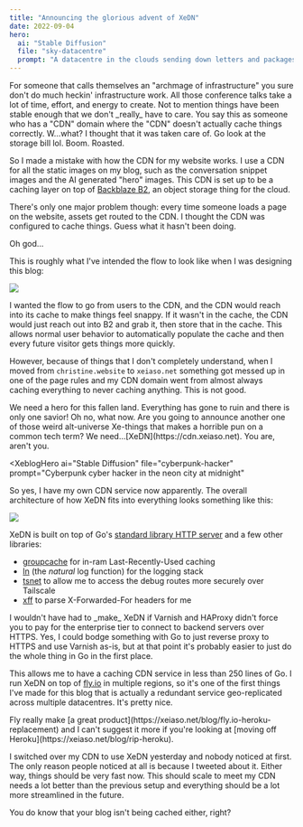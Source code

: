 ```yaml
---
title: "Announcing the glorious advent of XeDN"
date: 2022-09-04
hero:
  ai: "Stable Diffusion"
  file: "sky-datacentre"
  prompt: "A datacentre in the clouds sending down letters and packages, digital painting, matte painting, concept art, greg rutkowski, daytime"
---
```


<XeblogConv name="Numa" mood="delet">
  For someone that calls themselves an "archmage of infrastructure" you sure
  don't do much heckin' infrastructure work.
</XeblogConv>

<XeblogConv name="Mara" mood="hmm">
  All those conference talks take a lot of time, effort, and energy to create.
  Not to mention things have been stable enough that we don't _really_ have to
  care.
</XeblogConv>

<XeblogConv name="Numa" mood="delet">
  You say this as someone who has a "CDN" domain where the "CDN" doesn't
  actually cache things correctly.
</XeblogConv>

<XeblogConv name="Mara" mood="sh0rck">
  W...what? I thought that it was taken care of.
</XeblogConv>

<XeblogConv name="Numa" mood="delet">
  Go look at the storage bill lol. Boom. Roasted.
</XeblogConv>

So I made a mistake with how the CDN for my website works. I use a CDN for all
the static images on my blog, such as the conversation snippet images and the AI
generated "hero" images. This CDN is set up to be a caching layer on top of
[Backblaze B2](https://www.backblaze.com/b2/cloud-storage.html), an object
storage thing for the cloud.

There's only one major problem though: every time someone loads a page on the
website, assets get routed to the CDN. I thought the CDN was configured to cache
things. Guess what it hasn't been doing.

<XeblogConv name="Cadey" mood="facepalm">
  Oh god...
</XeblogConv>

This is roughly what I've intended the flow to look like when I was designing
this blog:

![](/static/blog/xedn-before.svg)

I wanted the flow to go from users to the CDN, and the CDN would reach into its
cache to make things feel snappy. If it wasn't in the cache, the CDN would just
reach out into B2 and grab it, then store that in the cache. This allows normal
user behavior to automatically populate the cache and then every future visitor
gets things more quickly.

However, because of things that I don't completely understand, when I moved from
`christine.website` to `xeiaso.net` something got messed up in one of the page
rules and my CDN domain went from almost always caching everything to never
caching anything. This is not good.

<XeblogConv name="Numa" mood="delet">
  We need a hero for this fallen land. Everything has gone to ruin and there is
  only one savior!
</XeblogConv>

<XeblogConv name="Cadey" mood="facepalm">
  Oh no, what now. Are you going to announce another one of those weird
  alt-universe Xe-things that makes a horrible pun on a common tech term?
</XeblogConv>

<XeblogConv name="Numa" mood="delet">
  We need...[XeDN](https://cdn.xeiaso.net).
</XeblogConv>

<XeblogConv name="Cadey" mood="facepalm">
  You are, aren't you.
</XeblogConv>

<XeblogHero
  ai="Stable Diffusion"
  file="cyberpunk-hacker"
  prompt="Cyberpunk cyber hacker in the neon city at midnight"
></XeblogHero>

So yes, I have my own CDN service now apparently. The overall architecture of
how XeDN fits into everything looks something like this:

![](/static/blog/xedn-after.svg)

XeDN is built on top of Go's [standard library HTTP
server](https://pkg.go.dev/net/http) and a few other libraries:

- [groupcache](https://pkg.go.dev/github.com/golang/groupcache) for in-ram
  Last-Recently-Used caching
- [ln](https://pkg.go.dev/within.website/ln) (the _natural_ log function) for
  the logging stack
- [tsnet](https://pkg.go.dev/tailscale.com/tsnet) to allow me to access the
  debug routes more securely over Tailscale
- [xff](https://pkg.go.dev/github.com/sebest/xff) to parse X-Forwarded-For
  headers for me

<XeblogConv name="Cadey" mood="angy">
  I wouldn't have had to _make_ XeDN if Varnish and HAProxy didn't force you to
  pay for the enterprise tier to connect to backend servers over HTTPS. Yes, I
  could bodge something with Go to just reverse proxy to HTTPS and use Varnish
  as-is, but at that point it's probably easier to just do the whole thing in Go
  in the first place.
</XeblogConv>

This allows me to have a caching CDN service in less than 250 lines of Go. I run
XeDN on top of [fly.io](https://fly.io) in multiple regions, so it's one of the
first things I've made for this blog that is actually a redundant service
geo-replicated across multiple datacentres. It's pretty nice.

<XeblogConv name="Cadey" mood="enby">
  Fly really make [a great
  product](https://xeiaso.net/blog/fly.io-heroku-replacement) and I can't
  suggest it more if you're looking at [moving off
  Heroku](https://xeiaso.net/blog/rip-heroku).
</XeblogConv>

I switched over my CDN to use XeDN yesterday and nobody noticed at first. The
only reason people noticed at all is because I tweeted about it. Either way,
things should be very fast now. This should scale to meet my CDN needs a lot
better than the previous setup and everything should be a lot more streamlined
in the future.

<XeblogConv name="Numa" mood="delet">
  You do know that your blog isn't being cached either, right?
</XeblogConv>

<xeblog-sticker name="Cadey" mood="percussive-maintenance"></xeblog-sticker>
